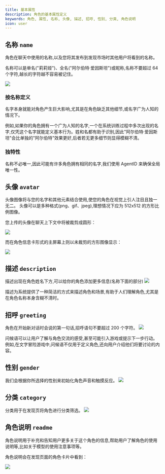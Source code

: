```yaml
---
title: 基本属性
description: 角色的基本属性定义
keywords: 角色, 属性, 名称, 头像, 描述, 招呼, 性别, 分类, 角色说明
icon: user
---
```


## 名称 `name`

<ParamField path="name" type="string" required>
  角色在聊天中使用的名称,以及您将其发布到发现市场时其他用户将看到的名称。
</ParamField>

名称可以是单名("莉莉娅")、全名("阿尔伯特·爱因斯坦")或昵称,名称不要超过 64 个字符,越长的字符越不容易被记住。

<Frame>
  <img src="https://oss.vidol.chat/assets/613445d55d376eb45fb94ae13f3834ff.webp" />
</Frame>

### 按名称定义

名字本身就能对角色产生巨大影响,尤其是在角色缺乏其他细节,或名字广为人知的情况下。

例如,如果你的角色拥有一个广为人知的名字,一个在系统训练过程中多次出现的名字,仅凭这个名字就能定义基本行为。姓和名都有助于识别,因此"阿尔伯特·爱因斯坦"会比单独的"阿尔伯特"效果更好,后者若无更多细节则显得模糊不清。

### 独特性

名称不必唯一,因此可能有许多角色拥有相同的名字,我们使用 AgentID 来确保全局唯一性。

## 头像 `avatar`

<ParamField path="avatar" type="file" required>
  头像图像将与您的名字和其他元素结合使用,使您的角色在视觉上引人注目且独一无二。
</ParamField>

<Info>
头像可以是多种格式(png、gif、jpeg),理想情况下应为 512x512 的方形比例图像。
</Info>

您上传的头像在聊天上下文中将被裁剪成圆形：

<Frame>
  <img src="https://oss.vidol.chat/assets/f84da68d1364ec2dad6985d7f674f4c0.webp" />
</Frame>

而在角色信息卡形式的主屏幕上则以未裁剪的方形图像显示：

<Frame>
  <img src="https://oss.vidol.chat/assets/e8a336d3e05a2cf1522ce5bd7336bde2.webp" />
</Frame>

## 描述 `description`

<ParamField path="description" type="string">
  描述出现在角色姓名下方,可以给你的角色添加更多信息(名称下面的部分)
</ParamField>

<Frame>
  <img src="https://oss.vidol.chat/assets/613445d55d376eb45fb94ae13f3834ff.webp" />
</Frame>

描述为系统提供了一种简洁的方式来描述角色和场景,有助于人们理解角色,尤其是在角色名称本身含糊不清时。

## 招呼 `greeting`

<ParamField path="greeting" type="string">
  角色在开始新对话时会说的第一句话,招呼语句不要超过 200 个字符。
</ParamField>

<Frame>
  <img src="https://oss.vidol.chat/assets/3c257ce957b6775b41d259feda3bb708.webp" />
</Frame>

问候语可以让用户了解与角色交流的感受,甚至可能引入游戏或提示下一步行动。例如,在文字冒险游戏中,问候语不仅用于定义角色,还向用户介绍他们将要讨论的内容。

## 性别 `gender`

<ParamField path="gender" type="string">
  我们会根据你所选择的性别来初始化角色声音和触摸反应。
</ParamField>

<Frame>
  <img src="https://oss.vidol.chat/assets/3f1b96cd1e4acd16e3f300719ca2c675.webp" />
</Frame>

## 分类 `category`

<ParamField path="category" type="string">
  分类用于在发现页将角色进行分类筛选。
</ParamField>

<Frame>
  <img src="https://oss.vidol.chat/assets/ea8a39df376cfb6e9ea6cd335f5c3344.webp" />
</Frame>

## 角色说明 `readme`

<ParamField path="readme" type="string">
  角色说明用于补充和告知用户更多关于这个角色的信息,帮助用户了解角色的使用说明等,比如关于模型的使用注意事项等。
</ParamField>

角色说明会在发现页面的角色卡片中看到：

<Frame>
  <img src="https://oss.vidol.chat/assets/fe2c592398016b42873770aaa3651d97.webp" />
</Frame>
